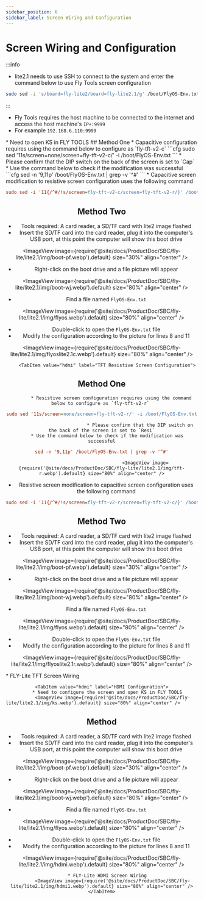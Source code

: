 ```yaml
---
sidebar_position: 6
sidebar_label: Screen Wiring and Configuration
---
```





# Screen Wiring and Configuration

:::info

* lite2.1 needs to use SSH to connect to the system and enter the command below to use Fly Tools screen configuration
```bash
sudo sed -i 's/board=fly-lite2/board=fly-lite2.1/g' /boot/FlyOS-Env.txt
```
:::


* Fly Tools requires the host machine to be connected to the internet and access the host machine's `IP+:9999`
* For example `192.168.6.110:9999`

<Tabs>
    <TabItem value="tft" label="TFT Screen" default>
        * Need to open KS in FLY TOOLS
            <ImageView image={require('@site/docs/ProductDoc/SBC/fly-lite/lite2.1/img/ks.webp').default} size="80%" align="center" />
        <Tabs>
    <TabItem value="tft" label="TFT Capacitive Screen Configuration" default>
## Method One    
         * Capacitive configuration requires using the command below to configure as `fly-tft-v2-c`
```cfg
sudo sed '11s/screen=none/screen=fly-tft-v2-c/' -i /boot/FlyOS-Env.txt
```
         * Please confirm that the DIP switch on the back of the screen is set to `Cap`
    * Use the command below to check if the modification was successful
```cfg
sed -n '9,11p' /boot/FlyOS-Env.txt | grep -v '^#'
```
        <ImageView image={require('@site/docs/ProductDoc/SBC/fly-lite/lite2.1/img/tft-c.webp').default} size="80%" align="center" />
 * Capacitive screen modification to resistive screen configuration uses the following command

```cfg
sudo sed -i '11{/^#/!s/screen=fly-tft-v2-c/screen=fly-tft-v2-r/}' /boot/FlyOS-Env.txt
``` 
## Method Two
* Tools required: A card reader, a SD/TF card with lite2 image flashed 
* Insert the SD/TF card into the card reader, plug it into the computer's USB port, at this point the computer will show this boot drive

<ImageView image={require('@site/docs/ProductDoc/SBC/fly-lite/lite2.1/img/boot-pf.webp').default} size="30%" align="center" />

* Right-click on the boot drive and a file picture will appear

<ImageView image={require('@site/docs/ProductDoc/SBC/fly-lite/lite2.1/img/boot-wj.webp').default} size="80%" align="center" />

* Find a file named `FlyOS-Env.txt`

<ImageView image={require('@site/docs/ProductDoc/SBC/fly-lite/lite2.1/img/flyos.webp').default} size="80%" align="center" />

* Double-click to open the `FlyOS-Env.txt` file
* Modify the configuration according to the picture for lines 8 and 11

<ImageView image={require('@site/docs/ProductDoc/SBC/fly-lite/lite2.1/img/flyoslite2.1c.webp').default} size="80%" align="center" />

</TabItem>

        <TabItem value="hdmi" label="TFT Resistive Screen Configuration">
## Method One        
           * Resistive screen configuration requires using the command below to configure as `fly-tft-v2-r` 
```cfg
sudo sed '11s/screen=none/screen=fly-tft-v2-r/' -i /boot/FlyOS-Env.txt
```
                                * Please confirm that the DIP switch on the back of the screen is set to `Resi`
        * Use the command below to check if the modification was successful
```cfg
sed -n '9,11p' /boot/FlyOS-Env.txt | grep -v '^#'
```
                                    <ImageView image={require('@site/docs/ProductDoc/SBC/fly-lite/lite2.1/img/tft-r.webp').default} size="80%" align="center" />
 * Resistive screen modification to capacitive screen configuration uses the following command

```cfg
sudo sed -i '11{/^#/!s/screen=fly-tft-v2-r/screen=fly-tft-v2-c/}' /boot/FlyOS-Env.txt
```
## Method Two
* Tools required: A card reader, a SD/TF card with lite2 image flashed 
* Insert the SD/TF card into the card reader, plug it into the computer's USB port, at this point the computer will show this boot drive

<ImageView image={require('@site/docs/ProductDoc/SBC/fly-lite/lite2.1/img/boot-pf.webp').default} size="30%" align="center" />

* Right-click on the boot drive and a file picture will appear

<ImageView image={require('@site/docs/ProductDoc/SBC/fly-lite/lite2.1/img/boot-wj.webp').default} size="80%" align="center" />

* Find a file named `FlyOS-Env.txt`

<ImageView image={require('@site/docs/ProductDoc/SBC/fly-lite/lite2.1/img/flyos.webp').default} size="80%" align="center" />

* Double-click to open the `FlyOS-Env.txt` file
* Modify the configuration according to the picture for lines 8 and 11

<ImageView image={require('@site/docs/ProductDoc/SBC/fly-lite/lite2.1/img/flyoslite2.1r.webp').default} size="80%" align="center" />


 </TabItem>
                        </Tabs>
        * FLY-Lite TFT Screen Wiring
            <ImageView image={require('@site/docs/ProductDoc/SBC/fly-lite/lite2.1/img/tftv2.webp').default} size="80%" align="center" />
    </TabItem>

    <TabItem value="hdmi" label="HDMI Configuration">
        * Need to configure the screen and open KS in FLY TOOLS
            <ImageView image={require('@site/docs/ProductDoc/SBC/fly-lite/lite2.1/img/ks.webp').default} size="80%" align="center" />               
## Method
* Tools required: A card reader, a SD/TF card with lite2 image flashed 
* Insert the SD/TF card into the card reader, plug it into the computer's USB port, at this point the computer will show this boot drive

<ImageView image={require('@site/docs/ProductDoc/SBC/fly-lite/lite2.1/img/boot-pf.webp').default} size="30%" align="center" />

* Right-click on the boot drive and a file picture will appear

<ImageView image={require('@site/docs/ProductDoc/SBC/fly-lite/lite2.1/img/boot-wj.webp').default} size="80%" align="center" />

* Find a file named `FlyOS-Env.txt`

<ImageView image={require('@site/docs/ProductDoc/SBC/fly-lite/lite2.1/img/flyos.webp').default} size="80%" align="center" />

* Double-click to open the `FlyOS-Env.txt` file
* Modify the configuration according to the picture for lines 8 and 11

<ImageView image={require('@site/docs/ProductDoc/SBC/fly-lite/lite2.1/img/hdmi.webp').default} size="80%" align="center" />

        
        * FLY-Lite HDMI Screen Wiring
            <ImageView image={require('@site/docs/ProductDoc/SBC/fly-lite/lite2.1/img/hdmi1.webp').default} size="80%" align="center" />
    </TabItem>
</Tabs>